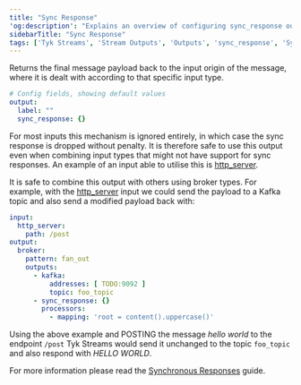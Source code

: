 ```yaml
---
title: "Sync Response"
'og:description': "Explains an overview of configuring sync_response output"
sidebarTitle: "Sync Response"
tags: ['Tyk Streams', 'Stream Outputs', 'Outputs', 'sync_response', 'Sync Response']
---
```


Returns the final message payload back to the input origin of the message, where it is dealt with according to that specific input type.

```yml
# Config fields, showing default values
output:
  label: ""
  sync_response: {}
```

For most inputs this mechanism is ignored entirely, in which case the sync response is dropped without penalty. It is therefore safe to use this output even when combining input types that might not have support for sync responses. An example of an input able to utilise this is [http_server](/5.5/product-stack/tyk-streaming/configuration/inputs/http-server).

It is safe to combine this output with others using broker types. For example, with the [http_server](/5.5/product-stack/tyk-streaming/configuration/inputs/http-server) input we could send the payload to a Kafka topic and also send a modified payload back with:

```yaml
input:
  http_server:
    path: /post
output:
  broker:
    pattern: fan_out
    outputs:
      - kafka:
          addresses: [ TODO:9092 ]
          topic: foo_topic
      - sync_response: {}
        processors:
          - mapping: 'root = content().uppercase()'
```

Using the above example and POSTING the message *hello world* to the endpoint `/post` Tyk Streams would send it unchanged to the topic `foo_topic` and also respond with *HELLO WORLD*.

For more information please read the [Synchronous Responses](/5.5/product-stack/tyk-streaming/guides/sync-responses) guide.
